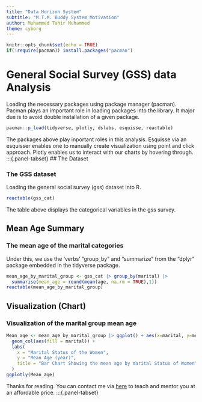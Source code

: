 ```yaml
---
title: "Data Horizon System"
subtitle: "M.T.M. Buddy System Motivation"
author: Muhammed Tahir Muhammed
theme: cyborg
---
```


```r
knitr::opts_chunk$set(echo = TRUE)
if(!require(pacman)) install.packages("pacman")
```

# General Social Survey (GSS) data Analysis

Loading the necessary packages using package manager (pacman). Pacman plays an important role in loading packages into the library. It major due is to avoid double installation of a given package.

```r
pacman::p_load(tidyverse, plotly, dslabs, esquisse, reactable)
```

The packages above play inportant roles in this analysis. Esquisse via an esquisser enables one to manually create visualization using point and click approach. Plotly enables us to interact with our charts by hovering through.
:::{.panel-tabset}
## The Dataset

### The GSS dataset

Loading the general social survey (gss) dataset into R.

```r
reactable(gss_cat)
```
The table above displays the categorical variables in the gss survey.

## Mean Age Summary

### The mean age of the marital categories

Under this, we use the 'verbs' "group_by" and "summarize" from the "dplyr" package embedded in the tidyverse package.

```r
mean_age_by_marital_group <- gss_cat |> group_by(marital) |> 
  summarise(mean_age = round(mean(age, na.rm = TRUE),1))
reactable(mean_age_by_marital_group)
```

## Visualization (Chart)

### Visualization of the marital group mean age

```r
Mean_age <- mean_age_by_marital_group |> ggplot() + aes(x=marital, y=mean_age)+
  geom_col(aes(fill = marital)) +
  labs(
    x = "Marital Status of the Women",
    y = "Mean Age (year)",
    title = "Bar Chart Showing the mean age by marital Status of Women"
  )
ggplotly(Mean_age)
```
Thanks for reading. You can contact me via [here](https://wa.me/2348167631640?text=Hello!%20I%20am%20a%20Statistics%20and%20Data%20Science%20lecturer%20with%20a%20track%20record%20of%20successfully%20teaching%20and%20mentoring%20students%20on%20data%20analytics%20and%20visualization.%20%0ALet's%20discuss%20the%20way%20forward%20to%20make%20you%20a%20guru%20in%20data%20analytics.){target="_blank"} to teach and mentor you at an affordable price.
:::{.panel-tabset}